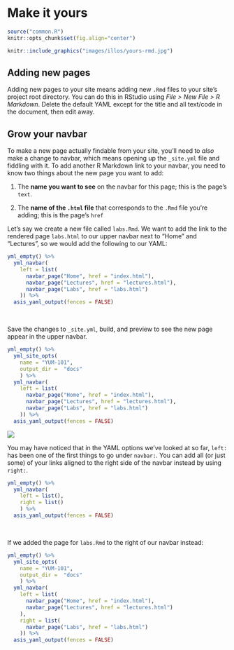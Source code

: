 # Make it yours {#rmd-yours}

```r
source("common.R")
knitr::opts_chunk$set(fig.align="center")
```


```r
knitr::include_graphics("images/illos/yours-rmd.jpg")
```



## Adding new pages {#add-rmd}

Adding new pages to your site means adding new `.Rmd` files to your site's project root directory. You can do this in RStudio using *File > New File > R Markdown*. Delete the default YAML except for the title and all text/code in the document, then edit away.

## Grow your navbar {#rmd-grow}

To make a new page actually findable from your site, you'll need to *also* make a change to navbar, which means opening up the `_site.yml` file and fiddling with it. To add another R Markdown link to your navbar, you need to know two things about the new page you want to add:

1. The **name you want to see** on the navbar for this page; this is the page's `text`.

1. The **name of the `.html` file** that corresponds to the `.Rmd` file you're adding; this is the page's `href`

Let's say we create a new file called `labs.Rmd`. We want to add the link to the rendered page `labs.html` to our upper navbar next to "Home" and "Lectures", so we would add the following to our YAML:

```r
yml_empty() %>%
  yml_navbar(
    left = list(
      navbar_page("Home", href = "index.html"),
      navbar_page("Lectures", href = "lectures.html"),
      navbar_page("Labs", href = "labs.html")
    )) %>% 
  asis_yaml_output(fences = FALSE)
```

\

Save the changes to `_site.yml`, build, and preview to see the new page appear in the upper navbar.

<div class = side-by-side>
<div class = side1>

```r
yml_empty() %>% 
  yml_site_opts(
    name = "YUM-101",
    output_dir =  "docs"
    ) %>% 
  yml_navbar(
    left = list(
      navbar_page("Home", href = "index.html"),
      navbar_page("Lectures", href = "lectures.html"),
      navbar_page("Labs", href = "labs.html")
    )) %>% 
  asis_yaml_output(fences = FALSE)
```

</div>

<div class= side2>
![](images/rmd_custom/new_page.png)

</div>
</div>

You may have noticed that in the YAML options we’ve looked at so far, `left:` has been one of the first things to go under `navbar:`. You can add all (or just some) of your links aligned to the right side of the navbar instead by using `right:`. 

```r
yml_empty() %>% 
  yml_navbar(
    left = list(),
    right = list()
    ) %>% 
  asis_yaml_output(fences = FALSE)
```

\

If we added the page for `labs.Rmd` to the right of our navbar instead:
<div class = side-by-side>
<div class = side1>

```r
yml_empty() %>% 
  yml_site_opts(
    name = "YUM-101",
    output_dir =  "docs"
    ) %>% 
  yml_navbar(
    left = list(
      navbar_page("Home", href = "index.html"),
      navbar_page("Lectures", href = "lectures.html")
    ),
    right = list(
      navbar_page("Labs", href = "labs.html")
    )) %>% 
  asis_yaml_output(fences = FALSE)
```

</div>

<div class= side2>

<!--todo: insert new screenshot here-->

</div>
</div>

